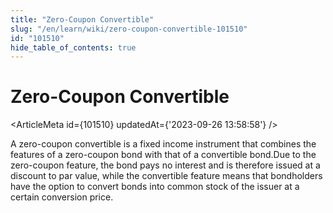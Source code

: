 ```yaml
---
title: "Zero-Coupon Convertible"
slug: "/en/learn/wiki/zero-coupon-convertible-101510"
id: "101510"
hide_table_of_contents: true
---
```



# Zero-Coupon Convertible

<ArticleMeta id={101510} updatedAt={'2023-09-26 13:58:58'} />
<div className='border-solid border-b border-t-0 my-4 border-[var(--ifm-color-gray-300)]' />

A zero-coupon convertible is a fixed income instrument that combines the features of a zero-coupon bond with that of a convertible bond.Due to the zero-coupon feature, the bond pays no interest and is therefore issued at a discount to par value, while the convertible feature means that bondholders have the option to convert bonds into common stock of the issuer at a certain conversion price.
